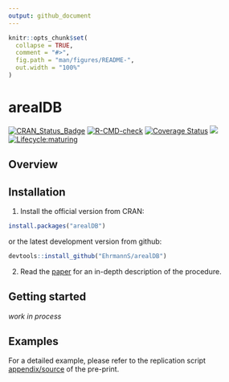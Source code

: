 ```yaml
---
output: github_document
---
```


<!-- README.md is generated from README.Rmd. Please edit that file -->

```r
knitr::opts_chunk$set(
  collapse = TRUE,
  comment = "#>",
  fig.path = "man/figures/README-",
  out.width = "100%"
)
```

# arealDB

[![CRAN\_Status\_Badge](http://www.r-pkg.org/badges/version/arealDB)](https://cran.r-project.org/package=arealDB)
[![R-CMD-check](https://github.com/luckinet/arealDB/workflows/R-CMD-check/badge.svg)](https://github.com/luckinet/arealDB/actions)
[![Coverage Status](https://img.shields.io/codecov/c/github/luckinet/arealDB/master.svg)](https://codecov.io/github/EhrmannS/arealDB?branch=master)
[![](http://cranlogs.r-pkg.org/badges/grand-total/arealDB)](https://cran.r-project.org/package=arealDB)
[![Lifecycle:maturing](https://img.shields.io/badge/lifecycle-maturing-blue.svg)](https://lifecycle.r-lib.org/articles/stages.html#maturing)

## Overview

## Installation

1) Install the official version from CRAN:

```r
install.packages("arealDB")
```

or the latest development version from github:

```r
devtools::install_github("EhrmannS/arealDB")
```

2) Read the [paper](https://www.sciencedirect.com/science/article/abs/pii/S1364815220307751) for an in-depth description of the procedure.


## Getting started

*work in process*

## Examples

For a detailed example, please refer to the replication script [appendix/source](https://arxiv.org/format/1909.06610) of the pre-print.
